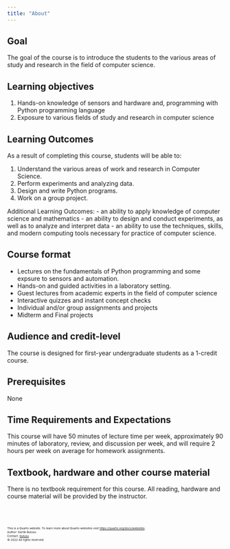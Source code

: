```yaml
---
title: "About"
---
```

## Goal 
The goal of the course is to introduce the students to the various areas of study and research in the field of computer science. 

## Learning objectives
1. Hands-on knowledge of sensors and hardware and, programming with Python programming language 
2. Exposure to various fields of study and research in computer science

## Learning Outcomes
As a result of completing this course, students will be able to:

1. Understand the various areas of work and research in Computer Science.
2. Perform experiments and analyzing data.
3. Design and write Python programs.
4. Work on a group project.

Additional Learning Outcomes:
- an ability to apply knowledge of computer science and mathematics
- an ability to design and conduct experiments, as well as to analyze and interpret data
- an ability to use the techniques, skills, and modern computing tools necessary for practice of computer science.
 

## Course format 
- Lectures on the fundamentals of Python programming and some expsure to sensors and automation. 
- Hands-on and guided activities in a laboratory setting. 
- Guest lectures from academic experts in the field of computer science
- Interactive quizzes and instant concept checks
- Individual and/or group assignments and projects
- Midterm and Final projects

## Audience and credit-level
The course is designed for first-year undergraduate students as a 1-credit course. 

## Prerequisites
None

## Time Requirements and Expectations
This course will have 50 minutes of lecture time per week, approximately 90 minutes of laboratory, review, and discussion per week, and will require 2 hours per week on average for homework assignments.

## Textbook, hardware and other course material
There is no textbook requirement for this course. All reading, hardware and course material will be provided by the instructor.

<br><br>
<footer>
  <p><small><small><small><small>This is a Quarto website. To learn more about Quarto websites visit <https://quarto.org/docs/websites>.<br>
  Author: Kartik Bulusu<br>
  Contact: <a href="mailto:bulusu@gwu.edu">bulusu</a><br>
  &copy; 2022 All rights reserved</small></small></small></small></p>
</footer>

